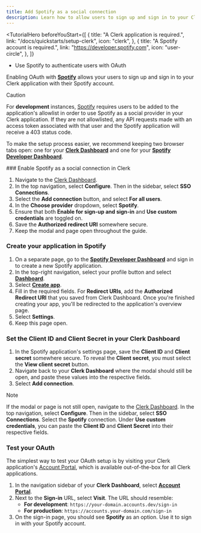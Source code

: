 ```yaml
---
title: Add Spotify as a social connection
description: Learn how to allow users to sign up and sign in to your Clerk application with their Spotify account.
---
```


<TutorialHero
  beforeYouStart={[
    {
      title: "A Clerk application is required.",
      link: "/docs/quickstarts/setup-clerk",
      icon: "clerk",
    },
    {
      title: "A Spotify account is required.",
      link: "https://developer.spotify.com",
      icon: "user-circle",
    },
  ]}
>
  - Use Spotify to authenticate users with OAuth
</TutorialHero>

Enabling OAuth with [**Spotify**](https://developer.spotify.com/documentation/web-api/concepts/authorization) allows your users to sign up and sign in to your Clerk application with their Spotify account.

> [!CAUTION]
> For **development** instances, [Spotify](https://developer.spotify.com/documentation/web-api/concepts/quota-modes) requires users to be added to the application's allowlist in order to use Spotify as a social provider in your Clerk application. If they are not allowlisted, any API requests made with an access token associated with that user and the Spotify application will receive a 403 status code.

To make the setup process easier, we recommend keeping two browser tabs open: one for your [**Clerk Dashboard**](https://dashboard.clerk.com/last-active?path=user-authentication/sso-connections) and one for your [**Spotify Developer Dashboard**](https://developer.spotify.com/).

<Steps>
  ### Enable Spotify as a social connection in Clerk

  1. Navigate to the [Clerk Dashboard](https://dashboard.clerk.com/last-active?path=user-authentication/sso-connections).
  1. In the top navigation, select **Configure**. Then in the sidebar, select **SSO Connections**.
  1. Select the **Add connection** button, and select **For all users**.
  1. In the **Choose provider** dropdown, select **Spotify**.
  1. Ensure that both **Enable for sign-up and sign-in** and **Use custom credentials** are toggled on.
  1. Save the **Authorized redirect URI** somewhere secure.
  1. Keep the modal and page open throughout the guide.

  ### Create your application in Spotify

  1. On a separate page, go to the [**Spotify Developer Dashboard**](https://developer.spotify.com/) and sign in to create a new Spotify application.
  1. In the top-right navigation, select your profile button and select [**Dashboard**](https://developer.spotify.com/dashboard).
  1. Select [**Create app**](https://developer.spotify.com/dashboard/create).
  1. Fill in the required fields. For **Redirect URIs**, add the **Authorized Redirect URI** that you saved from Clerk Dashboard. Once you're finished creating your app, you'll be redirected to the application's overview page.
  1. Select **Settings**. 
  1. Keep this page open.

  ### Set the Client ID and Client Secret in your Clerk Dashboard

  1. In the Spotify application's settings page, save the **Client ID** and **Client secret** somewhere secure. To reveal the **Client secret**, you must select the **View client secret** button.
  1. Navigate back to your **Clerk Dashboard** where the modal should still be open, and paste these values into the respective fields.
  1. Select **Add connection**.
  
  > [!NOTE]
  > If the modal or page is not still open, navigate to the [Clerk Dashboard](https://dashboard.clerk.com/last-active?path=user-authentication/sso-connections). In the top navigation, select **Configure**. Then in the sidebar, select **SSO Connections**. Select the **Spotify** connection. Under **Use custom credentials**, you can paste the **Client ID** and **Client Secret** into their respective fields.

  ### Test your OAuth

  The simplest way to test your OAuth setup is by visiting your Clerk application's [Account Portal](/docs/customization/account-portal/overview), which is available out-of-the-box for all Clerk applications.

  1. In the navigation sidebar of your **Clerk Dashboard**, select [**Account Portal**](https://dashboard.clerk.com/last-active?path=account-portal).
  1. Next to the **Sign-in** URL, select **Visit**. The URL should resemble:
     - **For development**: `https://your-domain.accounts.dev/sign-in`
     - **For production**: `https://accounts.your-domain.com/sign-in`
  1. On the sign-in page, you should see **Spotify** as an option. Use it to sign in with your Spotify account.
</Steps>
